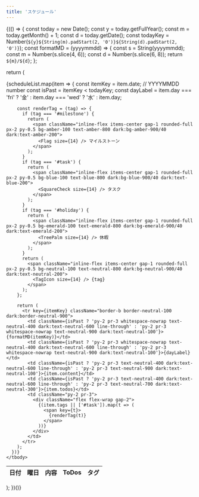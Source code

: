 ```yaml
---
title: 'スケジュール'
---
```



{(() => {
const today = new Date();
const y = today.getFullYear();
const m = today.getMonth() + 1;
const d = today.getDate();
const todayKey = Number(`${y}${String(m).padStart(2, '0')}${String(d).padStart(2, '0')}`);
const formatMD = (yyyymmdd) => {
const s = String(yyyymmdd);
const m = Number(s.slice(4, 6));
const d = Number(s.slice(6, 8));
return `${m}/${d}`;
};

return (

<div className="overflow-x-auto">
  <table className="w-full table-auto border-collapse text-sm">
    <thead>
      <tr className="border-b border-neutral-200 dark:border-neutral-800 text-neutral-600 dark:text-neutral-300">
        <th className="text-left py-2 pr-3 font-medium">日付</th>
        <th className="text-left py-2 pr-3 font-medium">曜日</th>
        <th className="text-left py-2 pr-3 font-medium">内容</th>
        <th className="text-left py-2 pr-3 font-medium">ToDos</th>
        <th className="text-left py-2 pr-3 font-medium">タグ</th>
      </tr>
    </thead>
    <tbody>
      {scheduleList.map(item => {
        const itemKey = item.date; // YYYYMMDD number
        const isPast = itemKey < todayKey;
        const dayLabel = item.day === 'fri' ? '金' : item.day === 'wed' ? '水' : item.day;

        const renderTag = (tag) => {
          if (tag === '#milestone') {
            return (
              <span className="inline-flex items-center gap-1 rounded-full px-2 py-0.5 bg-amber-100 text-amber-800 dark:bg-amber-900/40 dark:text-amber-200">
                <Flag size={14} /> マイルストーン
              </span>
            );
          }
          if (tag === '#task') {
            return (
              <span className="inline-flex items-center gap-1 rounded-full px-2 py-0.5 bg-blue-100 text-blue-800 dark:bg-blue-900/40 dark:text-blue-200">
                <SquareCheck size={14} /> タスク
              </span>
            );
          }
          if (tag === '#holiday') {
            return (
              <span className="inline-flex items-center gap-1 rounded-full px-2 py-0.5 bg-emerald-100 text-emerald-800 dark:bg-emerald-900/40 dark:text-emerald-200">
                <TreePalm size={14} /> 休暇
              </span>
            );
          }
          return (
            <span className="inline-flex items-center gap-1 rounded-full px-2 py-0.5 bg-neutral-100 text-neutral-800 dark:bg-neutral-900/40 dark:text-neutral-200">
              <TagIcon size={14} /> {tag}
            </span>
          );
        };

        return (
          <tr key={itemKey} className="border-b border-neutral-100 dark:border-neutral-900">
            <td className={isPast ? 'py-2 pr-3 whitespace-nowrap text-neutral-400 dark:text-neutral-600 line-through' : 'py-2 pr-3 whitespace-nowrap text-neutral-900 dark:text-neutral-100'}>{formatMD(itemKey)}</td>
            <td className={isPast ? 'py-2 pr-3 whitespace-nowrap text-neutral-400 dark:text-neutral-600 line-through' : 'py-2 pr-3 whitespace-nowrap text-neutral-900 dark:text-neutral-100'}>{dayLabel}</td>
            <td className={isPast ? 'py-2 pr-3 text-neutral-400 dark:text-neutral-600 line-through' : 'py-2 pr-3 text-neutral-900 dark:text-neutral-100'}>{item.content}</td>
            <td className={isPast ? 'py-2 pr-3 text-neutral-400 dark:text-neutral-600 line-through' : 'py-2 pr-3 text-neutral-700 dark:text-neutral-300'}>{item.todos}</td>
            <td className="py-2 pr-3">
              <div className="flex flex-wrap gap-2">
                {(item.tags || ['#task']).map(t => (
                  <span key={t}>
                    {renderTag(t)}
                  </span>
                ))}
              </div>
            </td>
          </tr>
        );
      })}
    </tbody>

  </table>
</div>
);
})()}

